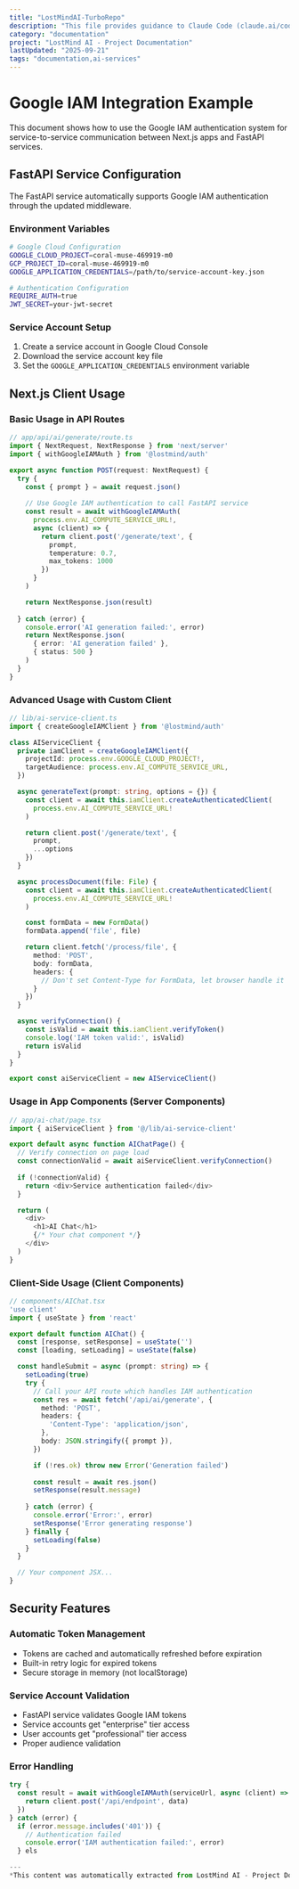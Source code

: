 ```yaml
---
title: "LostMindAI-TurboRepo"
description: "This file provides guidance to Claude Code (claude.ai/code) when working with code in this repository."
category: "documentation"
project: "LostMind AI - Project Documentation"
lastUpdated: "2025-09-21"
tags: "documentation,ai-services"
---
```


# Google IAM Integration Example

This document shows how to use the Google IAM authentication system for service-to-service communication between Next.js apps and FastAPI services.

## FastAPI Service Configuration

The FastAPI service automatically supports Google IAM authentication through the updated middleware.

### Environment Variables
```bash
# Google Cloud Configuration
GOOGLE_CLOUD_PROJECT=coral-muse-469919-m0
GCP_PROJECT_ID=coral-muse-469919-m0
GOOGLE_APPLICATION_CREDENTIALS=/path/to/service-account-key.json

# Authentication Configuration
REQUIRE_AUTH=true
JWT_SECRET=your-jwt-secret
```

### Service Account Setup
1. Create a service account in Google Cloud Console
2. Download the service account key file
3. Set the `GOOGLE_APPLICATION_CREDENTIALS` environment variable

## Next.js Client Usage

### Basic Usage in API Routes

```typescript
// app/api/ai/generate/route.ts
import { NextRequest, NextResponse } from 'next/server'
import { withGoogleIAMAuth } from '@lostmind/auth'

export async function POST(request: NextRequest) {
  try {
    const { prompt } = await request.json()
    
    // Use Google IAM authentication to call FastAPI service
    const result = await withGoogleIAMAuth(
      process.env.AI_COMPUTE_SERVICE_URL!,
      async (client) => {
        return client.post('/generate/text', {
          prompt,
          temperature: 0.7,
          max_tokens: 1000
        })
      }
    )

    return NextResponse.json(result)
    
  } catch (error) {
    console.error('AI generation failed:', error)
    return NextResponse.json(
      { error: 'AI generation failed' },
      { status: 500 }
    )
  }
}
```

### Advanced Usage with Custom Client

```typescript
// lib/ai-service-client.ts
import { createGoogleIAMClient } from '@lostmind/auth'

class AIServiceClient {
  private iamClient = createGoogleIAMClient({
    projectId: process.env.GOOGLE_CLOUD_PROJECT!,
    targetAudience: process.env.AI_COMPUTE_SERVICE_URL,
  })

  async generateText(prompt: string, options = {}) {
    const client = await this.iamClient.createAuthenticatedClient(
      process.env.AI_COMPUTE_SERVICE_URL!
    )

    return client.post('/generate/text', {
      prompt,
      ...options
    })
  }

  async processDocument(file: File) {
    const client = await this.iamClient.createAuthenticatedClient(
      process.env.AI_COMPUTE_SERVICE_URL!
    )

    const formData = new FormData()
    formData.append('file', file)

    return client.fetch('/process/file', {
      method: 'POST',
      body: formData,
      headers: {
        // Don't set Content-Type for FormData, let browser handle it
      }
    })
  }

  async verifyConnection() {
    const isValid = await this.iamClient.verifyToken()
    console.log('IAM token valid:', isValid)
    return isValid
  }
}

export const aiServiceClient = new AIServiceClient()
```

### Usage in App Components (Server Components)

```typescript
// app/ai-chat/page.tsx
import { aiServiceClient } from '@/lib/ai-service-client'

export default async function AIChatPage() {
  // Verify connection on page load
  const connectionValid = await aiServiceClient.verifyConnection()
  
  if (!connectionValid) {
    return <div>Service authentication failed</div>
  }

  return (
    <div>
      <h1>AI Chat</h1>
      {/* Your chat component */}
    </div>
  )
}
```

### Client-Side Usage (Client Components)

```typescript
// components/AIChat.tsx
'use client'
import { useState } from 'react'

export default function AIChat() {
  const [response, setResponse] = useState('')
  const [loading, setLoading] = useState(false)

  const handleSubmit = async (prompt: string) => {
    setLoading(true)
    try {
      // Call your API route which handles IAM authentication
      const res = await fetch('/api/ai/generate', {
        method: 'POST',
        headers: {
          'Content-Type': 'application/json',
        },
        body: JSON.stringify({ prompt }),
      })

      if (!res.ok) throw new Error('Generation failed')
      
      const result = await res.json()
      setResponse(result.message)
      
    } catch (error) {
      console.error('Error:', error)
      setResponse('Error generating response')
    } finally {
      setLoading(false)
    }
  }

  // Your component JSX...
}
```

## Security Features

### Automatic Token Management
- Tokens are cached and automatically refreshed before expiration
- Built-in retry logic for expired tokens
- Secure storage in memory (not localStorage)

### Service Account Validation
- FastAPI service validates Google IAM tokens
- Service accounts get "enterprise" tier access
- User accounts get "professional" tier access
- Proper audience validation

### Error Handling
```typescript
try {
  const result = await withGoogleIAMAuth(serviceUrl, async (client) => {
    return client.post('/api/endpoint', data)
  })
} catch (error) {
  if (error.message.includes('401')) {
    // Authentication failed
    console.error('IAM authentication failed:', error)
  } els

---
*This content was automatically extracted from LostMind AI - Project Documentation. For the most up-to-date information, refer to the source project.*
